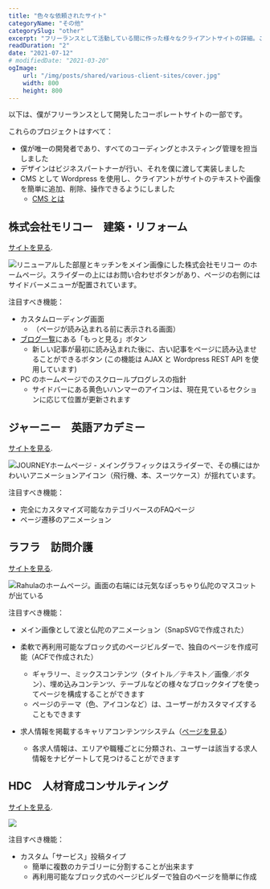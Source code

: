 ```yaml
---
title: "色々な依頼されたサイト"
categoryName: "その他"
categorySlug: "other"
excerpt: "フリーランスとして活動している間に作った様々なクライアントサイトの詳細。この記事では、リンクやスクリーンショット、含まれている機能など、それらのサイトの詳細を紹介しています。"
readDuration: "2"
date: "2021-07-12"
# modifiedDate: "2021-03-20"
ogImage:
    url: "/img/posts/shared/various-client-sites/cover.jpg"
    width: 800
    height: 800
---
```


以下は、僕がフリーランスとして開発したコーポレートサイトの一部です。

これらのプロジェクトはすべて：

-   僕が唯一の開発者であり、すべてのコーディングとホスティング管理を担当しました
-   デザインはビジネスパートナーが行い、それを僕に渡して実装しました
-   CMS として Wordpress を使用し、クライアントがサイトのテキストや画像を簡単に追加、削除、操作できるようにしました
    -   [CMS とは](https://www.hitachi-solutions.co.jp/digitalmarketing/sp/column/cms_vol01/)

## 株式会社モリコー　建築・リフォーム

[サイトを見る](https://mori-and-co.jp/).

![リニューアルした部屋とキッチンをメイン画像にした株式会社モリコー のホームページ。スライダーの上にはお問い合わせボタンがあり、ページの右側にはサイドバーメニューが配置されています。](https://mori-and-co.jp/wp-content/uploads/2021/07/og-image2.jpg)

注目すべき機能：

-   カスタムローディング画面
    -   （ページが読み込まれる前に表示される画面）
-   [ブログ一覧](https://mori-and-co.jp/blog/)にある「もっと見る」ボタン
    -   新しい記事が最初に読み込まれた後に、古い記事をページに読み込ませることができるボタン (この機能は AJAX と Wordpress REST API を使用しています)
-   PC のホームページでのスクロールプログレスの指針
    -   サイドバーにある黄色いハンマーのアイコンは、現在見ているセクションに応じて位置が更新されます

## ジャーニー　英語アカデミー

[サイトを見る](https://journey-academy.jp/).

![JOURNEYホームページ - メイングラフィックはスライダーで、その横にはかわいいアニメーションアイコン（飛行機、本、スーツケース）が揺れています。](https://journey-academy.jp/wp-content/uploads/2021/04/og-image.jpg)

注目すべき機能：

-   完全にカスタマイズ可能なカテゴリベースのFAQページ
-   ページ遷移のアニメーション

## ラフラ　訪問介護

[サイトを見る](https://rahula.co.jp/).

![Rahulaのホームページ。画面の右端には元気なぽっちゃり仏陀のマスコットが出ている](https://rahula.co.jp/wp-content/uploads/2021/04/rahula-og.jpg)

注目すべき機能：

-   メイン画像として波と仏陀のアニメーション（SnapSVGで作成された）
-   柔軟で再利用可能なブロック式のページビルダーで、独自のページを作成可能（ACFで作成された）

    -   ギャラリー、ミックスコンテンツ（タイトル／テキスト／画像／ボタン）、埋め込みコンテンツ、テーブルなどの様々なブロックタイプを使ってページを構成することができます
    -   ページのテーマ（色、アイコンなど）は、ユーザーがカスタマイズすることもできます

-   求人情報を掲載するキャリアコンテンツシステム（[ページを見る](https://rahula.co.jp/careers/)）
    -   各求人情報は、エリアや職種ごとに分類され、ユーザーは該当する求人情報をナビゲートして見つけることができます

## HDC　人材育成コンサルティング

[サイトを見る](https://hdc.jp/).

![](https://hdc.jp/wp-content/uploads/2021/07/hdc-og-image.jpg)

注目すべき機能：

-   カスタム「サービス」投稿タイプ
    -   簡単に複数のカテゴリーに分割することが出来ます
    -   再利用可能なブロック式のページビルダーで独自のページを簡単に作成
